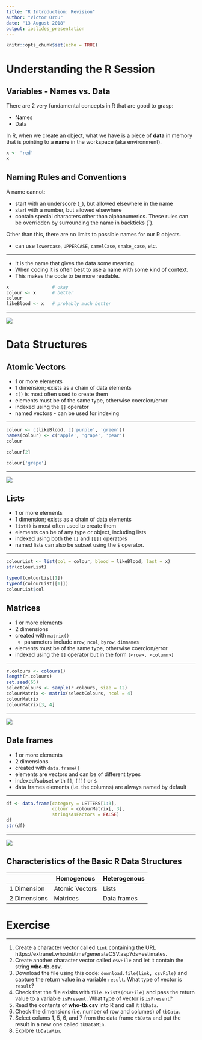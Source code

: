 ```yaml
---
title: "R Introduction: Revision"
author: "Victor Ordu"
date: "13 August 2018"
output: ioslides_presentation
---
```


```r
knitr::opts_chunk$set(echo = TRUE)
```

# Understanding the R Session

## Variables - Names vs. Data
There are 2 very fundamental concepts in R that are good to grasp:

* Names
* Data

In R, when we create an object, what we have is a piece of **data** in memory that is pointing to a **name** in the workspace (aka environment).

```r
x <- 'red'
x
```
## Naming Rules and Conventions
A name cannot:

* start with an underscore (`_`), but allowed elsewhere in the name
* start with a number, but allowed elsewhere
* contain special characters other than alphanumerics. 
These rules can be overridden by surrounding the name in backticks (**`**).

Other than this, there are no limits to possible names for our R objects.

* can use `lowercase`, `UPPERCASE`, `camelCase`, `snake_case`, etc.

***

* It is the name that gives the data some meaning.
* When coding it is often best to use a name with some kind of context.
* This makes the code to be more readable.

```r
x                # okay
colour <- x      # better
colour
likeBlood <- x   # probably much better
``` 

***

![](img/advanced-cache-invalidation-2-638.jpg)

# Data Structures
## Atomic Vectors
* 1 or more elements
* 1 dimension; exists as a chain of data elements
* `c()` is most often used to create them
* elements must be of the same type, otherwise coercion/error
* indexed using the `[]` operator
* named vectors - can be used for indexing

***
```r
colour <- c(likeBlood, c('purple', 'green'))
names(colour) <- c('apple', 'grape', 'pear')
colour

colour[2]

colour['grape']
```
***

![](img/vectors.png)

## Lists
* 1 or more elements
* 1 dimension; exists as a chain of data elements
* `list()` is most often used to create them
* elements can be of any type or object, including lists
* indexed using both the `[]` and `[[]]` operators
* named lists can also be subset using the `$` operator.

***

```r
colourList <- list(col = colour, blood = likeBlood, last = x)
str(colourList)

typeof(colourList[1])
typeof(colourList[[1]])
colourList$col
```

## Matrices
* 1 or more elements
* 2 dimensions
* created with `matrix()`
    + parameters include `nrow`, `ncol`, `byrow`, `dimnames`
* elements must be of the same type, otherwise coercion/error
* indexed using the `[]` operator but in the form `[<row>, <column>]`

***

```r
r.colours <- colours()
length(r.colours)
set.seed(65)
selectColours <- sample(r.colours, size = 12)
colourMatrix <- matrix(selectColours, ncol = 4)
colourMatrix
colourMatrix[3, 4]
```

***

![](img/matrix.png)

## Data frames
* 1 or more elements
* 2 dimensions
* created with `data.frame()`
* elements are vectors and can be of different types
* indexed/subset with `[]`, `[[]]` or `$`
* data frames elements (i.e. the columns) are always named by default

***

```r
df <- data.frame(category = LETTERS[1:3],
                 colour = colourMatrix[, 3],
                 stringsAsFactors = FALSE)
df
str(df)
```

***

![](img/data-frame.png)

## Characteristics of the Basic R Data Structures

|              | Homogenous     | Heterogenous |
|--------------|----------------|--------------|
| 1 Dimension  | Atomic Vectors | Lists        |
| 2 Dimensions | Matrices       | Data frames  |  

# Exercise
***

1. Create a character vector called `link` containing the URL https://extranet.who.int/tme/generateCSV.asp?ds=estimates.
2. Create another character vector called `csvFile` and let it contain the string **who-tb.csv**.
3. Download the file using this code: `download.file(link, csvFile)` and capture the return value in a variable `result`. What type of vector is `result`?
4. Check that the file exisits with `file.exists(csvFile)` and pass the return value to a variable `isPresent`. What type of vector is `isPresent`?
5. Read the contents of **who-tb.csv** into R and call it `tbData`.
6. Check the dimensions (i.e. number of row and columes) of `tbData`.
7. Select colums 1, 5, 6, and 7 from the data frame `tbData` and put the result in a new one called `tbDataMin`.
8. Explore `tbDataMin`.